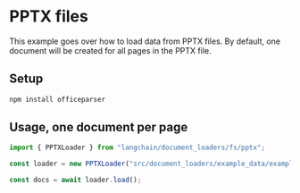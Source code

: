 # PPTX files

This example goes over how to load data from PPTX files. By default, one document will be created for all pages in the PPTX file.

## Setup

```bash npm2yarn
npm install officeparser
```

## Usage, one document per page

```typescript
import { PPTXLoader } from "langchain/document_loaders/fs/pptx";

const loader = new PPTXLoader("src/document_loaders/example_data/example.pptx");

const docs = await loader.load();
```
